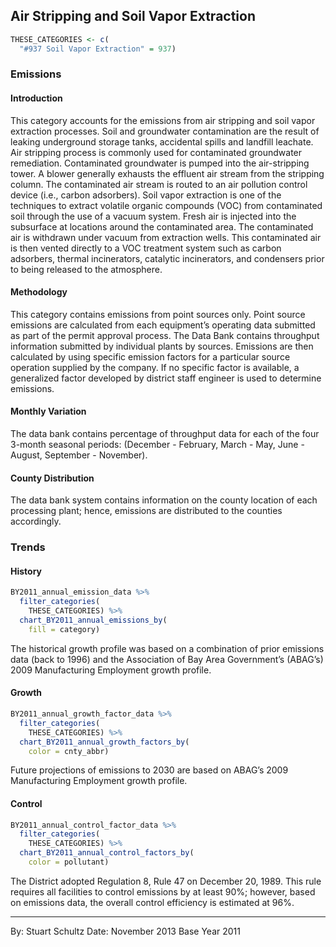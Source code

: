 ## Air Stripping and Soil Vapor Extraction

```r
THESE_CATEGORIES <- c(
  "#937 Soil Vapor Extraction" = 937)
```

### Emissions

#### Introduction {-}

This category accounts for the emissions from air stripping and soil vapor extraction processes. Soil and groundwater contamination are the result of leaking underground storage tanks, accidental spills and landfill leachate. Air stripping process is commonly used for contaminated groundwater remediation. Contaminated groundwater is pumped into the air-stripping tower. A blower generally exhausts the effluent air stream from the stripping column. The contaminated air stream is routed to an air pollution control device (i.e., carbon adsorbers). Soil vapor extraction is one of the techniques to extract volatile organic compounds (VOC) from contaminated soil through the use of a vacuum system. Fresh air is injected into the subsurface at locations around the contaminated area. The contaminated air is withdrawn under vacuum from extraction wells. This contaminated air is then vented directly to a VOC treatment system such as carbon adsorbers, thermal incinerators, catalytic incinerators, and condensers prior to being released to the atmosphere.

#### Methodology {-}

This category contains emissions from point sources only. Point source emissions are calculated from each equipment’s operating data submitted as part of the permit approval process. The Data Bank contains throughput information submitted by individual plants by sources. Emissions are then calculated by using specific emission factors for a particular source operation supplied by the company. If no specific factor is available, a generalized factor developed by district staff engineer is used to determine emissions.

#### Monthly Variation {-}

The data bank contains percentage of throughput data for each of the four 3-month seasonal periods: (December - February, March - May, June - August, September - November).

#### County Distribution {-}

The data bank system contains information on the county location of each processing plant; hence, emissions are distributed to the counties accordingly.

### Trends

#### History {-}

```r
BY2011_annual_emission_data %>%
  filter_categories(
    THESE_CATEGORIES) %>%
  chart_BY2011_annual_emissions_by(
    fill = category)
```

The historical growth profile was based on a combination of prior emissions data (back to 1996) and the Association of Bay Area Government’s (ABAG’s) 2009 Manufacturing Employment growth profile.

#### Growth {-}

```r
BY2011_annual_growth_factor_data %>%
  filter_categories(
    THESE_CATEGORIES) %>%
  chart_BY2011_annual_growth_factors_by(
    color = cnty_abbr)
```

Future projections of emissions to 2030 are based on ABAG’s 2009 Manufacturing Employment growth profile.

#### Control {-}

```r
BY2011_annual_control_factor_data %>%
  filter_categories(
    THESE_CATEGORIES) %>%
  chart_BY2011_annual_control_factors_by(
    color = pollutant)
```

The District adopted Regulation 8, Rule 47 on December 20, 1989. This rule requires all facilities to control emissions by at least 90%; however, based on emissions data, the overall control efficiency is estimated at 96%.

***

By: Stuart Schultz 
Date: November 2013 
Base Year 2011
